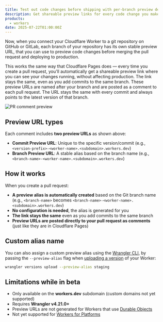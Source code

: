 ```yaml
---
title: Test out code changes before shipping with per-branch preview deployments for Cloudflare Workers
description: Get shareable preview links for every code change you make to a Cloudflare Worker, making it easier to test and collaborate before going live
products:
  - workers
date: 2025-07-22T01:00:00Z
---
```


Now, when you connect your Cloudflare Worker to a git repository on GitHub or GitLab, each branch of your repository has its own stable preview URL, that you can use to preview code changes before merging the pull request and deploying to production.

This works the same way that Cloudflare Pages does — every time you create a pull request, you'll automatically get a shareable preview link where you can see your changes running, without affecting production. The link stays the same, even as you add commits to the same branch.
These preview URLs are named after your branch and are posted as a comment to each pull request. The URL stays the same with every commit and always points to the latest version of that branch.

![PR comment preview](src/assets/images/changelog/workers/preview-urls-comment.png)

## Preview URL types

Each comment includes **two preview URLs** as shown above:

* **Commit Preview URL**: Unique to the specific version/commit (e.g., `<version-prefix>-<worker-name>.<subdomain>.workers.dev`) 
* **Branch Preview URL**: A stable alias based on the branch name (e.g., `<branch-name>-<worker-name>.<subdomain>.workers.dev`)

## How it works

When you create a pull request:

- **A preview alias is automatically created** based on the Git branch name (e.g., `<branch-name>` becomes `<branch-name>-<worker-name>.<subdomain>.workers.dev`)
- **No configuration is needed**, the alias is generated for you
- **The link stays the same** even as you add commits to the same branch
- **Preview URLs are posted directly to your pull request as comments** (just like they are in Cloudflare Pages)

## Custom alias name

You can also assign a custom preview alias using the [Wrangler CLI](/workers/wrangler/), by passing the `--preview-alias` flag when [uploading a version](/workers/wrangler/commands/#upload) of your Worker:

```bash
wrangler versions upload --preview-alias staging
```

## Limitations while in beta

* Only available on the **workers.dev** subdomain (custom domains not yet supported)
* Requires **Wrangler v4.21.0+**
* Preview URLs are not generated for Workers that use [Durable Objects](/durable-objects/) 
* Not yet supported for [Workers for Platforms](/cloudflare-for-platforms/workers-for-platforms/)
